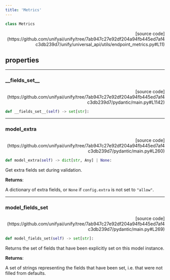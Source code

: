 ```yaml
---
title: 'Metrics'
---
```


```python
class Metrics
```

<p align="right">[source code](https://github.com/unifyai/unify/tree/7ab947c27e92df204a94fb445ed7af4c3db239d7/unify/universal_api/utils/endpoint_metrics.py#L11)</p>



## properties

---

### \_\_fields\_set\_\_

<p align="right">[source code](https://github.com/unifyai/unify/tree/7ab947c27e92df204a94fb445ed7af4c3db239d7/pydantic/main.py#L1142)</p>

```python
def __fields_set__(self) -> set[str]:
```



---

### model\_extra

<p align="right">[source code](https://github.com/unifyai/unify/tree/7ab947c27e92df204a94fb445ed7af4c3db239d7/pydantic/main.py#L260)</p>

```python
def model_extra(self) -> dict[str, Any] | None:
```

Get extra fields set during validation.

**Returns**:

A dictionary of extra fields, or `None` if `config.extra` is not set to `"allow"`.

---

### model\_fields\_set

<p align="right">[source code](https://github.com/unifyai/unify/tree/7ab947c27e92df204a94fb445ed7af4c3db239d7/pydantic/main.py#L269)</p>

```python
def model_fields_set(self) -> set[str]:
```

Returns the set of fields that have been explicitly set on this model instance.

**Returns**:

A set of strings representing the fields that have been set,
i.e. that were not filled from defaults.